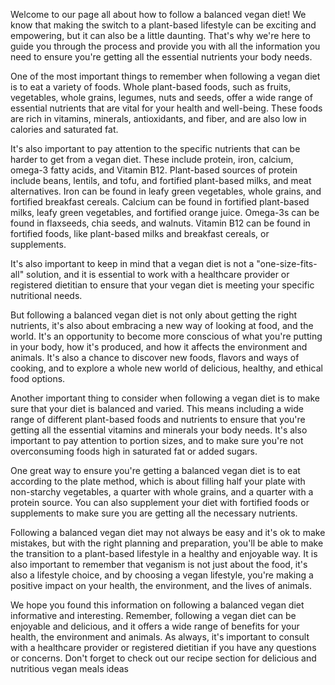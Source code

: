 Welcome to our page all about how to follow a balanced vegan diet! We know that making the switch to a plant-based lifestyle can be exciting and empowering, but it can also be a little daunting. That's why we're here to guide you through the process and provide you with all the information you need to ensure you're getting all the essential nutrients your body needs.

One of the most important things to remember when following a vegan diet is to eat a variety of foods. Whole plant-based foods, such as fruits, vegetables, whole grains, legumes, nuts and seeds, offer a wide range of essential nutrients that are vital for your health and well-being. These foods are rich in vitamins, minerals, antioxidants, and fiber, and are also low in calories and saturated fat.

It's also important to pay attention to the specific nutrients that can be harder to get from a vegan diet. These include protein, iron, calcium, omega-3 fatty acids, and Vitamin B12. Plant-based sources of protein include beans, lentils, and tofu, and fortified plant-based milks, and meat alternatives. Iron can be found in leafy green vegetables, whole grains, and fortified breakfast cereals. Calcium can be found in fortified plant-based milks, leafy green vegetables, and fortified orange juice. Omega-3s can be found in flaxseeds, chia seeds, and walnuts. Vitamin B12 can be found in fortified foods, like plant-based milks and breakfast cereals, or supplements.

It's also important to keep in mind that a vegan diet is not a "one-size-fits-all" solution, and it is essential to work with a healthcare provider or registered dietitian to ensure that your vegan diet is meeting your specific nutritional needs.

But following a balanced vegan diet is not only about getting the right nutrients, it's also about embracing a new way of looking at food, and the world. It's an opportunity to become more conscious of what you're putting in your body, how it's produced, and how it affects the environment and animals. It's also a chance to discover new foods, flavors and ways of cooking, and to explore a whole new world of delicious, healthy, and ethical food options.

Another important thing to consider when following a vegan diet is to make sure that your diet is balanced and varied. This means including a wide range of different plant-based foods and nutrients to ensure that you're getting all the essential vitamins and minerals your body needs. It's also important to pay attention to portion sizes, and to make sure you're not overconsuming foods high in saturated fat or added sugars.

One great way to ensure you're getting a balanced vegan diet is to eat according to the plate method, which is about filling half your plate with non-starchy vegetables, a quarter with whole grains, and a quarter with a protein source. You can also supplement your diet with fortified foods or supplements to make sure you are getting all the necessary nutrients.

Following a balanced vegan diet may not always be easy and it's ok to make mistakes, but with the right planning and preparation, you'll be able to make the transition to a plant-based lifestyle in a healthy and enjoyable way. It is also important to remember that veganism is not just about the food, it's also a lifestyle choice, and by choosing a vegan lifestyle, you're making a positive impact on your health, the environment, and the lives of animals.

We hope you found this information on following a balanced vegan diet informative and interesting. Remember, following a vegan diet can be enjoyable and delicious, and it offers a wide range of benefits for your health, the environment and animals. As always, it's important to consult with a healthcare provider or registered dietitian if you have any questions or concerns. Don't forget to check out our recipe section for delicious and nutritious vegan meals ideas